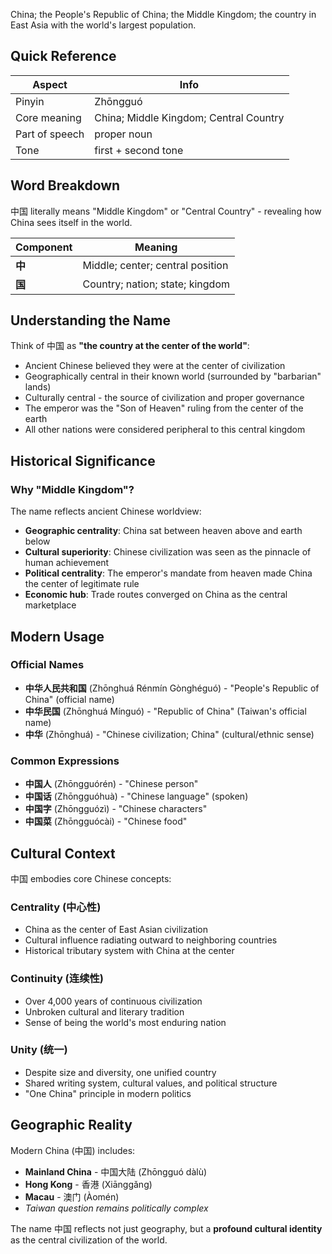 China; the People's Republic of China; the Middle Kingdom; the country in East Asia with the world's largest population.

## Quick Reference

| Aspect         | Info                                                                |
| -------------- | ------------------------------------------------------------------- |
| Pinyin         | Zhōngguó                                                            |
| Core meaning   | China; Middle Kingdom; Central Country                              |
| Part of speech | proper noun                                                         |
| Tone           | first + second tone                                                 |

## Word Breakdown

中国 literally means "Middle Kingdom" or "Central Country" - revealing how China sees itself in the world.

| Component | Meaning                                                              |
| --------- | -------------------------------------------------------------------- |
| **中**    | Middle; center; central position                                     |
| **国**    | Country; nation; state; kingdom                                      |

## Understanding the Name

Think of 中国 as **"the country at the center of the world"**:

- Ancient Chinese believed they were at the center of civilization
- Geographically central in their known world (surrounded by "barbarian" lands)
- Culturally central - the source of civilization and proper governance
- The emperor was the "Son of Heaven" ruling from the center of the earth
- All other nations were considered peripheral to this central kingdom

## Historical Significance

### **Why "Middle Kingdom"?**

The name reflects ancient Chinese worldview:

- **Geographic centrality**: China sat between heaven above and earth below
- **Cultural superiority**: Chinese civilization was seen as the pinnacle of human achievement
- **Political centrality**: The emperor's mandate from heaven made China the center of legitimate rule
- **Economic hub**: Trade routes converged on China as the central marketplace

## Modern Usage

### **Official Names**
- **中华人民共和国** (Zhōnghuá Rénmín Gònghéguó) - "People's Republic of China" (official name)
- **中华民国** (Zhōnghuá Mínguó) - "Republic of China" (Taiwan's official name)
- **中华** (Zhōnghuá) - "Chinese civilization; China" (cultural/ethnic sense)

### **Common Expressions**
- **中国人** (Zhōngguórén) - "Chinese person"
- **中国话** (Zhōngguóhuà) - "Chinese language" (spoken)
- **中国字** (Zhōngguózì) - "Chinese characters"
- **中国菜** (Zhōngguócài) - "Chinese food"

## Cultural Context

中国 embodies core Chinese concepts:

### **Centrality (中心性)**
- China as the center of East Asian civilization
- Cultural influence radiating outward to neighboring countries
- Historical tributary system with China at the center

### **Continuity (连续性)**
- Over 4,000 years of continuous civilization
- Unbroken cultural and literary tradition
- Sense of being the world's most enduring nation

### **Unity (统一)**
- Despite size and diversity, one unified country
- Shared writing system, cultural values, and political structure
- "One China" principle in modern politics

## Geographic Reality

Modern China (中国) includes:
- **Mainland China** - 中国大陆 (Zhōngguó dàlù)
- **Hong Kong** - 香港 (Xiānggǎng)
- **Macau** - 澳门 (Àomén)
- *Taiwan question remains politically complex*

The name 中国 reflects not just geography, but a **profound cultural identity** as the central civilization of the world.
